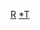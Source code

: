 {{Navbox
|name = 琉球語
|title = [[琉球語]]　
|listclass = hlist hlist-hyphen
|group1 = [[北琉球語群]]
|list1  =
* [[奄美語]]
**[[北奄美大島語]]
**[[南奄美大島語]]
**[[德之島語]]
**[[喜界語]]
* [[國頭語]]
* [[沖永良部語]]
* [[與論語]]
* [[沖繩語]]
|group2 = [[南琉球語群]]
|list2  =
* [[宮古語]]
* [[八重山語]]
* [[與那國語]]
|belowstyle = <!--font-weight:bold;-->
|below = 
}}<noinclude>
[[Category:亚洲语言模板|R]]
[[Category:琉球語|*T]]
</noinclude>